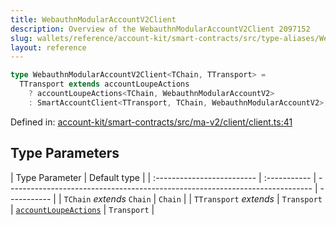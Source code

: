 ```yaml
---
title: WebauthnModularAccountV2Client
description: Overview of the WebauthnModularAccountV2Client 2097152
slug: wallets/reference/account-kit/smart-contracts/src/type-aliases/WebauthnModularAccountV2Client
layout: reference
---
```


```ts
type WebauthnModularAccountV2Client<TChain, TTransport> =
  TTransport extends accountLoupeActions
    ? accountLoupeActions<TChain, WebauthnModularAccountV2>
    : SmartAccountClient<TTransport, TChain, WebauthnModularAccountV2>;
```

Defined in: [account-kit/smart-contracts/src/ma-v2/client/client.ts:41](https://github.com/alchemyplatform/aa-sdk/blob/923a52171f7246172caf350853843e6680197da9/account-kit/smart-contracts/src/ma-v2/client/client.ts#L41)

## Type Parameters

| Type Parameter             | Default type |
| :------------------------- | :----------- | ---------------------------------------------------------------------------- | ----------- |
| `TChain` _extends_ `Chain` | `Chain`      |
| `TTransport` _extends_     | `Transport`  | [`accountLoupeActions`](../../../core/src/variables/accountLoupeActions.mdx) | `Transport` |
